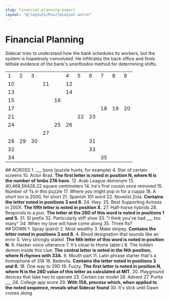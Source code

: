 ```yaml
---
slug: financial-planning-expert
layout: "@/layouts/PuzzleLayout.astro"
---
```

<style>
    td \{
        border: 2px black;
        text-align: center;
    }
</style>


 # Financial Planning
 <div class="italic">Sidecar tries to understand how the bank schedules its workers, but the system is hopelessly convoluted. He infiltrates the back office and finds telltale evidence of the bank's unorthodox method for determining shifts.</div>

 <table class="w-full border-black border-solid table-fixed">
    <tr class="border-t-black">
        <td>1</td>
        <td>2</td>
        <td>3</td>
        <td class="bg-black"></td>
        <td class="bg-black"></td>
        <td>4</td>
        <td>5</td>
        <td>6</td>
        <td>7</td>
        <td>8</td>
        <td>9</td>
    </tr>
    <tr>
        <td>10</td>
        <td></td>
        <td></td>
        <td>11</td>
        <td class="bg-black"></td>
        <td>12</td>
        <td></td>
        <td></td>
        <td></td>
        <td></td>
        <td></td>
    </tr>
    <tr>
        <td>13</td>
        <td></td>
        <td></td>
        <td></td>
        <td class="bg-black"></td>
        <td>14</td>
        <td></td>
        <td></td>
        <td></td>
        <td></td>
        <td></td>
    </tr>
    <tr>
        <td>15</td>
        <td></td>
        <td></td>
        <td></td>
        <td>16</td>
        <td></td>
        <td></td>
        <td></td>
        <td class="bg-black"></td>
        <td class="bg-black"></td>
        <td class="bg-black"></td>
    </tr>
    <tr>
        <td>17</td>
        <td></td>
        <td></td>
        <td></td>
        <td></td>
        <td></td>
        <td></td>
        <td class="bg-black"></td>
        <td>18</td>
        <td>19</td>
        <td>20</td>
    </tr>
    <tr>
        <td>21</td>
        <td></td>
        <td></td>
        <td></td>
        <td></td>
        <td class="bg-black"></td>
        <td>22</td>
        <td>23</td>
        <td></td>
        <td></td>
        <td></td>
    </tr>
    <tr>
        <td>24</td>
        <td></td>
        <td></td>
        <td class="bg-black"></td>
        <td>25</td>
        <td>26</td>
        <td></td>
        <td></td>
        <td></td>
        <td></td>
        <td></td>
    </tr>
    <tr>
        <td class="bg-black"></td>
        <td class="bg-black"></td>
        <td class="bg-black"></td>
        <td>27</td>
        <td></td>
        <td></td>
        <td></td>
        <td></td>
        <td></td>
        <td></td>
        <td></td>
    </tr>
    <tr>
        <td>28</td>
        <td>29</td>
        <td>30</td>
        <td></td>
        <td></td>
        <td></td>
        <td class="bg-black"></td>
        <td>31</td>
        <td></td>
        <td></td>
        <td></td>
    </tr>
    <tr>
        <td>32</td>
        <td></td>
        <td></td>
        <td></td>
        <td></td>
        <td></td>
        <td class="bg-black"></td>
        <td>33</td>
        <td></td>
        <td></td>
        <td></td>
    </tr>
    <tr>
        <td>34</td>
        <td></td>
        <td></td>
        <td></td>
        <td></td>
        <td></td>
        <td class="bg-black"></td>
        <td class="bg-black"></td>
        <td>35</td>
        <td></td>
        <td></td>
    </tr>
 </table>

 <div>
## ACROSS
<span>
1. ___ bsns (puzzle hunts, for example)
</span><span>
4. Star of certain screens
</span><span>
10. Actor Brad. <b>The first letter is noted in position N, where N is the number of limbs 27A have.</b>
</span><span>
12. Arab League demonym
</span><span>
13. 40,468,56428.22 square centimeters
</span><span>
14. Ira's first cousin once removed
</span><span>
15. Number of Ts in this puzzle
</span><span>
17. Where you might pop in for a cuppa
</span><span>
18. A short ton is 2000, for short
</span><span>
21. Spanish 101 word
</span><span>
22. Novelist Zola. <b>Contains the letter noted in positions 3 and 8.</b>
</span><span>
24. Hwy.
</span><span>
25. Best Supporting Actress in 200X. <b>The fifth letter is noted in position X.</b>
</span><span>
27. Half-horse hybrids
</span><span>
28. Responds to a pun. <b>The letter at the 26D of this word is noted in positions 1 and 5.</b>
</span><span>
31. SI prefix
</span><span>
32. Particularly stiff shoe
</span><span>
33. "I think you've had ___ too many"
</span><span>
34. When my love will have come along
</span><span>
35. Three fts?
</span>
</div>
<div>
## DOWN
<span>
1. Spray (paint)
</span><span>
2. Most wealthy
</span><span>
3. Make stripey. <b>Contains the letter noted in positions 3 and 8.</b>
</span><span>
4. Blood designation that sounds like an error
</span><span>
5. Very strongly stated. <b>The Nth letter of this word is noted in position N.</b>
</span><span>
6. Hacker voice utterance
</span><span>
7. It's close to Home (abbr.)
</span><span>
8. The hidden demon inside this clue. <b>The central letter is noted in the Nth position, where N rhymes with 33A.</b>
</span><span>
9. Mouth part
</span><span>
11. Latin phrase starter that's a homophone of 31A
</span><span>
16. Bedevils. <b>Contains the letter noted in positions 3 and 8.</b>
</span><span>
18. One way to 29D
</span><span>
19. Fuzzy. <b>The first letter is noted in position N, where N is the 28D value of this letter as calculated at MIT.</b>
</span><span>
20. Playground devices that take two to operate
</span><span>
23. Certain car model
</span><span>
26. Advent
</span><span>
27. Punta ___
</span><span>
28. College app score
</span><span>
29. <b>With 15A, process which, when applied to the noted sequence, reveals what Sidecar found</b>
</span><span>
30. It's slick until Dawn comes along
</span>
 </div>
